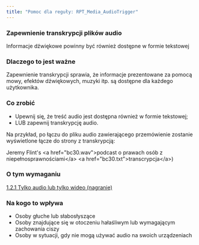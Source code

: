 ```yaml
---
title: "Pomoc dla reguły: RPT_Media_AudioTrigger"
---
```


<div className="toolHelp">
<Row>
<Column colLg={16} colMd={8} colSm={4} className="toolHead">

### Zapewnienie transkrypcji plików audio

<div id="locLevel"></div>

Informacje dźwiękowe powinny być również dostępne w formie tekstowej

</Column>
</Row>
<Row>
<Column colLg={11} colMd={5} colSm={4} className="toolMain">

### Dlaczego to jest ważne

Zapewnienie transkrypcji sprawia, że informacje prezentowane za pomocą mowy, efektów dźwiękowych, muzyki itp. są dostępne dla każdego użytkownika.

<div id="locSnippet"></div>

### Co zrobić

* Upewnij się, że treść audio jest dostępna również w formie tekstowej;
* LUB zapewnij transkrypcję audio.

Na przykład, po łączu do pliku audio zawierającego przemówienie zostanie wyświetlone łącze do strony z transkrypcją:

<CodeSnippet type="multi" light={true}>    Jeremy Flint's &lt;a href="bc30.wav"&gt;podcast o prawach osób z niepełnosprawnościami&lt;/a&gt;
    &lt;a href="bc30.txt"&gt;transcrypcja&lt;/a&gt;)</CodeSnippet>

</Column>
<Column colLg={5} colMd={3} colSm={4} className="toolLeft">

### O tym wymaganiu

[1.2.1 Tylko audio lub tylko wideo (nagranie)](https://wcag.lepszyweb.pl/#audio-only-and-video-only-prerecorded)

### Na kogo to wpływa

 * Osoby głuche lub słabosłyszące
 * Osoby znajdujące się w otoczeniu hałaśliwym lub wymagającym zachowania ciszy
 * Osoby w sytuacji, gdy nie mogą używać audio na swoich urządzeniach
 
</Column>
</Row>
</div>

